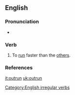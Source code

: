 ==English==

===Pronunciation===
*{{IPA|/'ɑʊtɻʌn/}}

===Verb===
{{en-verb|outruns|outrunning|outran|outrun}}

# To [[run]] faster than the [[other]]s.

===References===
{{R:Century 1911}}
{{R:Webster 1913}}

[[Category:English irregular verbs]]

[[it:outrun]]
[[uk:outrun]]